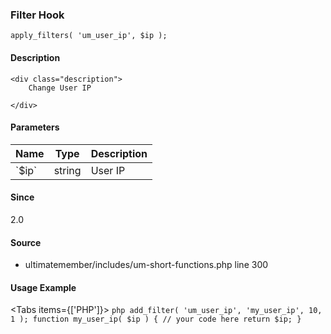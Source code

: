 
<UMBreadCrumb type="filter"/>

### Filter Hook    
    
```
apply_filters( 'um_user_ip', $ip );
```

#### Description
    <div class="description">
        Change User IP
 
    </div>

#### Parameters
            
<table className="table-auto mt-2 border dark:border-gray-500 p-5 text-sm text-left">
<thead>
<tr>
<th  className="px-3">Name</th>
<th  className="px-3">Type</th>
<th  className="px-3">Description</th>
</tr>
</thead>
<tbody>
               <tr >
               <td className="px-3 py-2">`$ip`</td>
               <td className="px-3 py-2">string</td>
               <td className="px-3 py-2 text-sm">User IP</td>
               </tr>
</tbody>
</table>

#### Since
<div class="description">
2.0
</div>

#### Source
  - <Link href="https://github.com/ultimatemember/ultimatemember/tree/2.5.0/includes/um-short-functions.php#L300">ultimatemember/includes/um-short-functions.php</Link> <Link href="https://github.com/ultimatemember/ultimatemember/tree/2.5.0/includes/um-short-functions.php#L300">line 300</Link>



#### Usage Example

<Tabs items={['PHP']}>
    <Tab>
    ```php
    add_filter( 'um_user_ip', 'my_user_ip', 10, 1 );
 function my_user_ip( $ip ) {
     // your code here
     return $ip;
 }
    ```
    </Tab>
</Tabs>